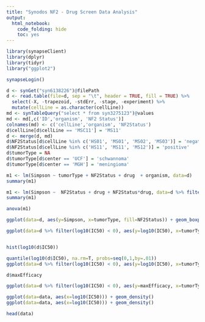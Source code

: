 ```yaml
---
title: "Synodos NF2 - Drug Screen Data Analysis"
output: 
  html_notebook: 
    code_folding: hide
    toc: yes
---
```


```r
library(synapseClient)
library(dplyr)
library(tidyr)
library("ggplot2")

synapseLogin()

d <- synGet("syn6138226")@filePath
d <- read.table(file=d, sep = "\t", header = TRUE, fill = TRUE) %>%
  select(-X, -trapezoid, -stdErr, -stage, -experiment) %>%
  mutate(cellLine = as.character(cellLine))
md <- synTableQuery("select * from syn3275123")@values
md <- md[,c('ID','organism', 'NF2 Status')]
colnames(md) <- c('cellLine','organism', 'NF2Status')
d$cellLine[d$cellLine == 'MSC11'] = 'MS11'
d <- merge(d, md)
d$NF2Status[d$cellLine %in% c('HS01', 'MS01', 'MS02', 'MS03')] = 'negative'
d$NF2Status[d$cellLine %in% c('HS11', 'MS11', 'MS12')] = 'positive'
d$tumorType = NA
d$tumorType[d$center == 'UCF'] = 'schwannoma'
d$tumorType[d$center == 'MGH'] = 'meningioma'

```


```r
m1 <- lm(Simpson ~ tumorType + NF2Status + drug  + organism, data=d)
summary(m1)
```




```r
m1 <- lm(Simpson ~  NF2Status + drug + NF2Status*drug, data=d %>% filter(tumorType == 'meningioma'))
summary(m1)

```


```r
anova(m1)
```


```r

ggplot(data=d, aes(y=Simpson, x=tumorType, fill=NF2Status)) + geom_boxplot() + facet_grid( ~ organism)

ggplot(data=d %>% filter(log10(IC50) < 0), aes(y=log10(IC50), x=tumorType, fill=organism)) + geom_boxplot()


hist(log10(d$IC50))

quantile(log10(d$IC50), na.rm=T, probs=seq(0,1,by=.01))
ggplot(data=d %>% filter(log10(IC50) < 0), aes(y=log10(IC50), x=tumorType, fill=NF2Status)) + geom_boxplot() + facet_grid( ~ organism)

d$maxEfficacy

ggplot(data=d %>% filter(log10(IC50) < 0), aes(y=maxEfficacy, x=tumorType, fill=NF2Status)) + geom_boxplot() + facet_grid( ~ organism)


```


```r

ggplot(data=data, aes(x=log10(IC50))) + geom_density()
ggplot(data=data, aes(x=log10(IC50))) + geom_density()

head(data)
```

